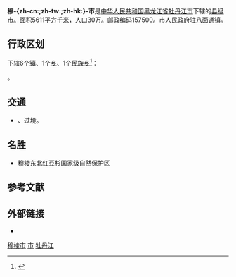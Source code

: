 {{Infobox China County
| county = 穆棱市
| usedname = 
| nameorigin = 
| Photo = 
| Photoname = 
| map =
| map_caption = 
| Pinyin =  Mùlíng Shì
| Belong = [[黑龙江省|黑龙江省]][[牡丹江市|牡丹江市]]
| Types = [[县级市|县级市]]
| admincode =  231085
| founded = 
| seat = [[八面通镇|八面通镇]]
| officerTitle = 
| officer = 
| officerTitle2 = 
| officer2 = 
| division = 8
| town = 5
| township = 3
| subdistrict = 
| dialect = 
| post code = 157009
| phone code = 453
| coordinate = 
| area = 6094
| area land = 
| area water = 
| census yr = 
| pop = 33万人（2004年）
| density =  
| GDP = 
| GDP_as_of = 
| GDPPC = 
| carlicense = 黑C
| web = www.muling.gov.cn
| web_title = 穆棱市政府网
}}

'''穆-{zh-cn:{{ruby-py|棱|líng}};zh-tw:{{ruby-py|稜|ㄌㄧㄥˊ}};zh-hk:{{ruby-py|稜|ling<sup>4</sup>}}}-市'''是[[中华人民共和国|中华人民共和国]][[黑龙江省|黑龙江省]][[牡丹江市|牡丹江市]]下辖的[[县级市|县级市]]。面积5611平方千米，人口30万。邮政编码157500。市人民政府驻[[八面通镇|八面通镇]]。

== 行政区划 ==
{{PAGENAMEBASE}}下辖6个[[行政建制镇|镇]]、1个[[乡_(中华人民共和国)|乡]]、1个[[民族乡|民族乡]]<ref>{{PRC admin/ref sgc|23/10/85}}</ref>：

{{PRC admin/children|23/10/85}}。

== 交通 ==
* {{中国国道名|301}}、{{中国国道名|331}}过境。

==名胜==
* 穆棱东北红豆杉国家级自然保护区

== 参考文献 ==
{{Wikisource|民政部关于黑龙江省撤销穆棱县设立穆棱市的批复}}
{{reflist}}

== 外部链接 ==
{{wikivoyage}}
* {{Official website|http://www.muling.gov.cn/|name=穆棱市人民政府}}

{{穆棱市行政区划}}
{{牡丹江市行政区划}}
{{黑龙江行政区划}}
{{中华人民共和国陆地边境县}}

[[Category:穆棱市|]]
[[Category:牡丹江区县市|市]]
[[Category:黑龙江县级市|牡丹江]]